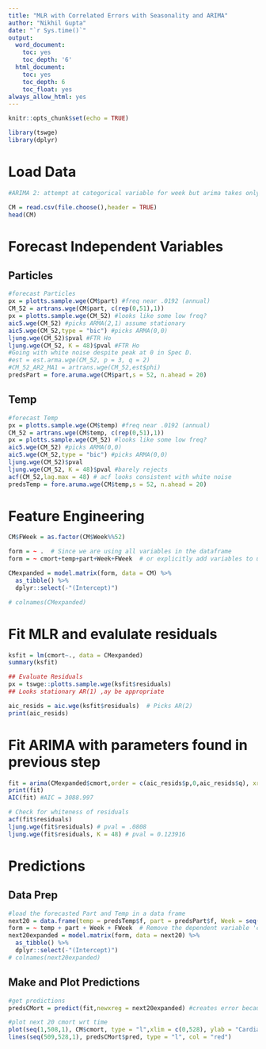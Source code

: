 ```yaml
---
title: "MLR with Correlated Errors with Seasonality and ARIMA"
author: "Nikhil Gupta"
date: "`r Sys.time()`"
output:
  word_document:
    toc: yes
    toc_depth: '6'
  html_document:
    toc: yes
    toc_depth: 6
    toc_float: yes
always_allow_html: yes
---
```


```r
knitr::opts_chunk$set(echo = TRUE)
```

```r
library(tswge)
library(dplyr)
```

# Load Data
```r
#ARIMA 2: attempt at categorical variable for week but arima takes only continuous variables (can be fixed with model matrix)

CM = read.csv(file.choose(),header = TRUE)
head(CM)
```

# Forecast Independent Variables

## Particles
```r
#forecast Particles
px = plotts.sample.wge(CM$part) #freq near .0192 (annual)
CM_52 = artrans.wge(CM$part, c(rep(0,51),1))
px = plotts.sample.wge(CM_52) #looks like some low freq?
aic5.wge(CM_52) #picks ARMA(2,1) assume stationary
aic5.wge(CM_52,type = "bic") #picks ARMA(0,0) 
ljung.wge(CM_52)$pval #FTR Ho
ljung.wge(CM_52, K = 48)$pval #FTR Ho
#Going with white noise despite peak at 0 in Spec D. 
#est = est.arma.wge(CM_52, p = 3, q = 2)
#CM_52_AR2_MA1 = artrans.wge(CM_52,est$phi)
predsPart = fore.aruma.wge(CM$part,s = 52, n.ahead = 20)
```

## Temp
```r
#forecast Temp
px = plotts.sample.wge(CM$temp) #freq near .0192 (annual)
CM_52 = artrans.wge(CM$temp, c(rep(0,51),1))
px = plotts.sample.wge(CM_52) #looks like some low freq?
aic5.wge(CM_52) #picks ARMA(0,0)
aic5.wge(CM_52,type = "bic") #picks ARMA(0,0) 
ljung.wge(CM_52)$pval
ljung.wge(CM_52, K = 48)$pval #barely rejects
acf(CM_52,lag.max = 48) # acf looks consistent with white noise
predsTemp = fore.aruma.wge(CM$temp,s = 52, n.ahead = 20)
```

# Feature Engineering
```r
CM$FWeek = as.factor(CM$Week%%52)

form = ~ .  # Since we are using all variables in the dataframe
form = ~ cmort+temp+part+Week+FWeek  # or explicitly add variables to use

CMexpanded = model.matrix(form, data = CM) %>%  
  as_tibble() %>% 
  dplyr::select(-"(Intercept)")

# colnames(CMexpanded)
```

# Fit MLR and evalulate residuals
```r
ksfit = lm(cmort~., data = CMexpanded)
summary(ksfit)

## Evaluate Residuals
px = tswge::plotts.sample.wge(ksfit$residuals)
## Looks stationary AR(1) ,ay be appropriate

aic_resids = aic.wge(ksfit$residuals)  # Picks AR(2)
print(aic_resids)
```

# Fit ARIMA with parameters found in previous step

```r
fit = arima(CMexpanded$cmort,order = c(aic_resids$p,0,aic_resids$q), xreg = CMexpanded %>% dplyr::select(-cmort))
print(fit)
AIC(fit) #AIC = 3088.997

# Check for whiteness of residuals
acf(fit$residuals)
ljung.wge(fit$residuals) # pval = .0808
ljung.wge(fit$residuals, K = 48) # pval = 0.123916
```

# Predictions

## Data Prep
```r
#load the forecasted Part and Temp in a data frame
next20 = data.frame(temp = predsTemp$f, part = predsPart$f, Week = seq(509,528,1), FWeek = factor(seq(509,528,1)%%52, levels = levels(CM$FWeek)))
form = ~ temp + part + Week + FWeek  # Remove the dependent variable 'cmort'
next20expanded = model.matrix(form, data = next20) %>%   
  as_tibble() %>% 
  dplyr::select(-"(Intercept)")
# colnames(next20expanded)
```

## Make and Plot Predictions
```r
#get predictions
predsCMort = predict(fit,newxreg = next20expanded) #creates error because of factor

#plot next 20 cmort wrt time
plot(seq(1,508,1), CM$cmort, type = "l",xlim = c(0,528), ylab = "Cardiac Mortality", main = "20 Week Cardiac Mortality Forecast")
lines(seq(509,528,1), predsCMort$pred, type = "l", col = "red")
```



